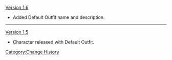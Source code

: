 [[Version 1.6]]
* Added Default Outfit name and description.
----
[[Version 1.5]]
* Character released with Default Outfit.
<noinclude>[[Category:Change History]]</noinclude>